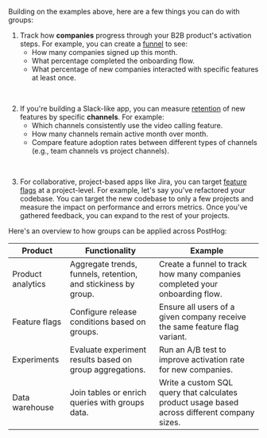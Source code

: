 Building on the examples above, here are a few things you can do with groups:

1. Track how **companies** progress through your B2B product's activation steps. For example, you can create a [funnel](/docs/product-analytics/funnels) to see:
   - How many companies signed up this month.
   - What percentage completed the onboarding flow.
   - What percentage of new companies interacted with specific features at least once.

<br/>

2. If you're building a Slack-like app, you can measure [retention](/docs/product-analytics/retention) of new features by specific **channels**. For example:
   - Which channels consistently use the video calling feature.
   - How many channels remain active month over month.
   - Compare feature adoption rates between different types of channels (e.g., team channels vs project channels).

<br/>

3. For collaborative, project-based apps like Jira, you can target [feature flags](/docs/feature-flags) at a project-level. For example, let's say you've refactored your codebase. You can target the new codebase to only a few projects and measure the impact on performance and errors metrics. Once you've gathered feedback, you can expand to the rest of your projects.

Here's an overview to how groups can be applied across PostHog:

| Product  | Functionality | Example |
|----------|----------|----------|
| Product analytics | Aggregate trends, funnels, retention, and stickiness by group. | Create a funnel to track how many companies completed your onboarding flow. |
| Feature flags | Configure release conditions based on groups. | Ensure all users of a given company receive the same feature flag variant. |
| Experiments | Evaluate experiment results based on group aggregations. | Run an A/B test to improve activation rate for new companies. |
| Data warehouse | Join tables or enrich queries with groups data. | Write a custom SQL query that calculates product usage based across different company sizes. |

